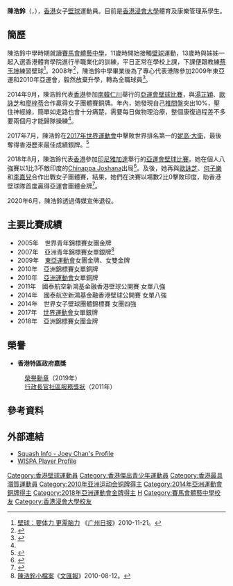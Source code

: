 {{Infobox 壁球選手
| 姓名 = CHAN Ho Ling, Joey
| 外號 = 「小白白」<br/>「阿左」
| 地區 = {{HKG}}
| 居住地 = {{HK}}
| 出生日期 = {{birth date and age|1988|5|20}}<ref name="印尼亞運">{{en}}{{cite web|title=Profile - HO LING CHAN|url=https://en.asiangames2018.id/athletes/athlete/CHAN-Ho-Ling-3025263/|publisher=2018年印尼亞運會官方網站|access-date=2018-09-12|archive-url=https://web.archive.org/web/20180912170131/https://en.asiangames2018.id/athletes/athlete/CHAN-Ho-Ling-3025263/|archive-date=2018-09-12|dead-url=yes}}</ref>
| 出生地點 ={{HKG-1959}}
| 逝世日期 = 
| 逝世地點 = 
| 身高 ={{height|m=1.60}}<ref name="印尼亞運"/>
| 體重 ={{weight|kg=52}}<ref name="印尼亞運"/>
| 就讀大學 =[[香港浸會大學|香港浸會大學]]
| 轉打職業 = 2008年
| 退休 =
| 持拍 = 左手<ref name="squash info">{{en}}{{cite web|title=Joey Chan (Hong Kong China)|url=http://www.squashinfo.com/players/912-joey-chan|publisher=Squash Info|accessdate=2018-09-12|archive-date=2009-09-05|archive-url=https://web.archive.org/web/20090905000015/http://www.squashinfo.com/player-912|dead-url=no}}</ref>
| 教練 = [[簡化謙|簡化謙]]<ref name="印尼亞運"/>
| 裝備 = Prince<ref name="squash info"/>
| 官方網站 = 
| 比賽資料 = 女子單打 
| 最高世界排名 = 16
| 最高世界排名日期  = 2012年5月
| 現今世界排名 = 21
| 現今世界排名日期  = 2018年9月
| medaltemplates=
{{MedalSport|女子[[壁球|壁球]]}}
{{MedalCountry | {{HKG}} }}
{{MedalCompetition | [[亞洲壁球錦標賽|亞洲壁球錦標賽]]}}
{{MedalGold| [[2018年第19屆亞洲壁球錦標賽|2018年 韓國清州]] | 女子團體 }}
{{MedalCompetition | [[世界運動會|世界運動會]]}}
{{MedalSilver| [[2017年世界運動會|2017年 弗羅茨瓦夫]] | 女子單打 }}
{{MedalCompetition | [[亞洲運動會|亞洲運動會]]}}
{{MedalBronze | [[2010年亞洲運動會|2010年 廣州]] | [[2010年亞洲運動會壁球比賽|女子单打]] }}
{{MedalBronze | [[2014年亞洲運動會|2014年 仁川]] | [[2014年亞洲運動會壁球比賽|女子團體]] }}
{{MedalGold | [[2018年亞洲運動會|2018年 雅加達]] | [[2018年亞洲運動會壁球比賽|女子團體]] }}
{{MedalCompetition| [[東亚运动会|東亚运动会]]}}
{{MedalGold| [[2009年東亚运动会|2009年 香港]] | 女子雙打 }}
{{MedalGold| [[2009年東亚运动会|2009年 香港]] | 女子團體 }}
{{MedalGold| [[2009年東亞運動會|2013年 天津]] | [[2013年東亞運動會壁球比賽－女子單打|女子單打]] }}
| updated = 2018年9月12日
| show-medals    = yes
}}
'''陳浩鈴'''{{MH}}（{{lang|en|'''CHAN Ho Ling, Joey'''}}，{{bd|1988年|5月20日|catIdx=C陳}}），[[香港|香港]]女子[[壁球|壁球]]運動員。目前是[[香港浸會大學|香港浸會大學]]體育及康樂管理系學生。

==簡歷==
陳浩鈴中學時期就讀[[賽馬會體藝中學|賽馬會體藝中學]]，11歲時開始接觸[[壁球|壁球]]運動，13歲時與姊姊一起入選香港體育學院進行半職業化的訓練，平日正常在學校上課，下課便跟教練[[蔡玉坤|蔡玉坤]]練習壁球<ref>[http://gzdaily.dayoo.com/html/2010-11/21/content_1192866.htm 壁球：要体力 更需脑力] {{webarchive|url=https://web.archive.org/web/20101125221137/http://gzdaily.dayoo.com/html/2010-11/21/content_1192866.htm |date=2010-11-25 }}《[[广州日报|广州日报]]》2010-11-21。</ref>。2008年<ref>{{cite web |url=https://webcache.googleusercontent.com/search?q=cache:nSHmx4t7fYcJ:https://www.tic.edu.hk/it-school/php/webcms/public/index.php3%3Frefid%3D1104%26mode%3Dpublished%26lang%3Dzh+&cd=1&hl=zh-TW&ct=clnk&gl=hk |title=卓越校友 |last= |first= |date= |website= |publisher=賽馬會體藝中學 |access-date=2019-07-03|quote=}}</ref>，陳浩鈴中學畢業後為了專心代表港隊參加2009年東亞運和2010年亞運會，毅然放棄升學，轉為全職球員<ref name="信報">{{zh-hk}}{{cite news |title=【人物】傷病折騰 毋忘初心 壁球女將陳浩鈴力演巨人殺手 |url=https://lj.hkej.com/lj2017/travelsports/article/id/1638137/%E3%80%90%E4%BA%BA%E7%89%A9%E3%80%91%E5%82%B7%E7%97%85%E6%8A%98%E9%A8%B0+%E6%AF%8B%E5%BF%98%E5%88%9D%E5%BF%83+%E5%A3%81%E7%90%83%E5%A5%B3%E5%B0%87%E9%99%B3%E6%B5%A9%E9%88%B4%E5%8A%9B%E6%BC%94%E5%B7%A8%E4%BA%BA%E6%AE%BA%E6%89%8B |work=信報 |date=2017-08-30 |accessdate=2018-09-12 |archive-date=2019-11-28 |archive-url=https://web.archive.org/web/20191128162406/https://lj.hkej.com/lj2017/travelsports/article/id/1638137/%E3%80%90%E4%BA%BA%E7%89%A9%E3%80%91%E5%82%B7%E7%97%85%E6%8A%98%E9%A8%B0+%E6%AF%8B%E5%BF%98%E5%88%9D%E5%BF%83+%E5%A3%81%E7%90%83%E5%A5%B3%E5%B0%87%E9%99%B3%E6%B5%A9%E9%88%B4%E5%8A%9B%E6%BC%94%E5%B7%A8%E4%BA%BA%E6%AE%BA%E6%89%8B |dead-url=no }}</ref>。

2014年9月，陳浩鈴代表[[2014年亞洲運動會中國香港代表團|香港]]參加[[南韓|南韓]][[仁川|仁川]]舉行的[[2014年亞洲運動會|亞運會]][[2014年亞洲運動會壁球比賽|壁球比賽]]，與[[湯芷穎|湯芷穎]]、[[歐詠芝|歐詠芝]]和[[廖梓苓|廖梓苓]]合作贏得女子團體賽銅牌。年內，她發現自己[[椎間盤|椎間盤]]突出10%，壓住神經線，簡單如走路也會十分痛楚，需要每日做物理治療，整個康復過程差不多要兩個月才能歸隊操練<ref name="信報"/>。

2017年7月，陳浩鈴在[[2017年世界運動會|2017年世界運動會]]中擊敗世界排名第一的[[妮高·大衛|妮高·大衛]]，最後奪得香港歷來最佳成績銀牌。<ref>{{cite news|url=http://hk.on.cc/hk/bkn/cnt/sport/20170824/bkn-20170824181335974-0824_00882_001.html|title=世運贏妮高　陳浩鈴：下個目標係2018亞運|date=2017年8月24日|newspaper=''[[東網|東網]]''|accessdate=2017年8月25日|archive-date=2019年12月13日|archive-url=https://web.archive.org/web/20191213115708/https://hk.on.cc/hk/bkn/cnt/sport/20170824/bkn-20170824181335974-0824_00882_001.html|dead-url=no}}</ref>

2018年8月，陳浩鈴代表[[2018年亞洲運動會中國香港代表團|香港]]參加[[印尼|印尼]][[雅加達|雅加達]]舉行的[[2018年亞洲運動會|亞運會]][[2018年亞洲運動會壁球比賽|壁球比賽]]。她在個人八強賽以1比3不敵印度的[[Chinappa_Joshana|Chinappa Joshana]]出局<ref>{{zh-hk}}{{cite news |title=【雅加達亞運直擊】歐鎮銘李浩賢「派蛋」闖四強穩奪獎牌　港隊女將八強下馬 |url=https://www.sportsroad.hk/archives/215617 |work=體路 |date=2018-08-24 |accessdate=2018-09-12 |archive-date=2019-08-23 |archive-url=https://web.archive.org/web/20190823201325/https://www.sportsroad.hk/archives/215617 |dead-url=no }}</ref>。及後，她再與[[歐詠芝|歐詠芝]]、[[何子樂|何子樂]]和[[李嘉兒|李嘉兒]]合作出戰女子團體賽，結果，她們在決賽以場數2比0擊敗印度，助香港壁球隊首度贏得亞運會團體金牌<ref>{{zh-hk}}{{cite news |title=【雅加達亞運直擊】第七金！直落兩場挫印度 港壁女團歷史性奪金！ |url=https://www.sportsroad.hk/archives/218882 |work=體路 |date=2018-09-01 |accessdate=2018-09-12 |archive-date=2021-06-29 |archive-url=https://web.archive.org/web/20210629212306/https://www.sportsroad.hk/archives/218882 |dead-url=yes }}</ref>。

2020年6月，陳浩鈴透過傳媒宣佈退役。

==主要比賽成績==
*2005年　世界青年錦標賽女團金牌
*2007年　亞洲青年錦標賽女單銀牌<ref name="文匯報1">[http://paper.wenweipo.com/2010/08/12/SP1008120032.htm 陳浩鈴小檔案]{{Dead link|date=2019年12月 |bot=InternetArchiveBot |fix-attempted=yes }}《[[文汇报_(香港)|文匯報]]》2010-08-12。</ref>
*2009年　[[2009年東亞運動會|東亞運動會]]女團金牌、女雙金牌
*2010年　亞洲錦標賽女單銅牌
*2010年　[[2010年亞洲運動會|亞洲運動會]]女單銅牌
*2011年　國泰航空新鴻基金融香港壁球公開賽 女單八強
*2014年　國泰航空新鴻基金融香港壁球公開賽 女單八強
*2014年　世界女子壁球團體錦標賽 女團四強
*2017年　[[2017年世界運動會|世界運動會]]女單銀牌
*2018年　亞洲錦標賽女團金牌

==榮譽==
*'''香港特區政府嘉獎'''
:[[榮譽勳章|榮譽勳章]]（2019年）
:[[行政長官社區服務獎狀|行政長官社區服務獎狀]]（2011年）

==參考資料==
{{reflist}}

==外部連結==
*[http://www.squashinfo.com/players/912-joey-chan Squash Info - Joey Chan's Profile] {{Wayback|url=http://www.squashinfo.com/players/912-joey-chan |date=20090905000015 }}{{en}}
*[http://www.horizonsoftware.net/entry/wispa/ranking.php?player=T00641 WISPA Player Profile] {{Wayback|url=http://www.horizonsoftware.net/entry/wispa/ranking.php?player=T00641 |date=20120304155257 }}{{en}}

{{DEFAULTSORT:CHAN Ho Ling}}
[[Category:香港壁球運動員|Category:香港壁球運動員]]
[[Category:香港傑出青少年運動員|Category:香港傑出青少年運動員]]
[[Category:香港最具潛質運動員|Category:香港最具潛質運動員]]
[[Category:2010年亚洲运动会铜牌得主|Category:2010年亚洲运动会铜牌得主]]
[[Category:2014年亞洲運動會銅牌得主|Category:2014年亞洲運動會銅牌得主]]
[[Category:2018年亞洲運動會金牌得主|Category:2018年亞洲運動會金牌得主]]
[[Category:陳姓|H]]
[[Category:賽馬會體藝中學校友|Category:賽馬會體藝中學校友]]
[[Category:香港浸會大學校友|Category:香港浸會大學校友]]